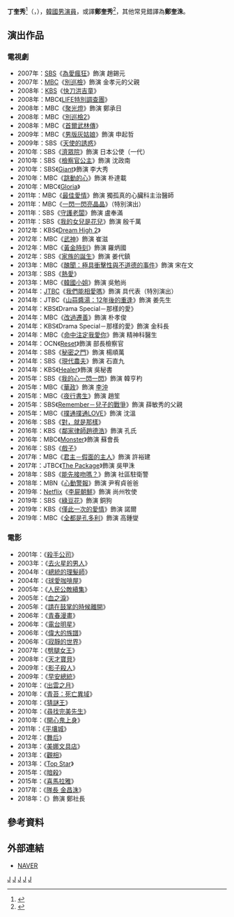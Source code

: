 {{藝人
|姓名 = 丁奎秀
|類型 = 男演員
|圖片 =
|圖片尺寸 = 
|圖片簡介 = 
|本名 =
|外文名 = 정규수
|外文 = ko
|羅馬拼音 = Jung Gyu Su
|英文名 =
|暱稱 =
|其他藝名 =
|國籍 = {{KOR}}
|出生日期 = {{birth_date_and_age|1957|9|5}}
|出生地點 = {{KOR}}[[全羅南道|全羅南道]][[務安郡|務安郡]]
|宗教信仰 = 
|語言 = [[韓語|韓語]]
|職業 = [[演員|演員]]
|教育程度 = 
|出道作 = 
|出道日期 = 1979年
|代表作 = 
|活躍年代 =
|唱片公司 = 
|經紀公司 = 탄 Entertainment 
|相關團體 = 
|網站 = 
}}

'''丁奎秀'''<ref>{{cite news|url=https://newslibrary.naver.com/viewer/index.nhn?articleId=1993020900329113001&editNo=15&printCount=1&publishDate=1993-02-09&officeId=00032&pageNo=13&printNo=14667&publishType=00010|title=연극배우 출연료 양극화 현상|publisher=[[京鄉新聞|京鄉新聞]]|author=劉仁華|date=1993-02-09|accessdate=2021-03-08}}</ref>（{{lang-ko|정규수}}，{{bd|1957年|9月5日|}}），[[韓國|韓國]][[男演員|男演員]]，或譯'''鄭奎秀'''<ref>{{cite news|url=https://newslibrary.naver.com/viewer/index.nhn?articleId=1988042100329216001&editNo=3&printCount=1&publishDate=1988-04-21&officeId=00032&pageNo=16&printNo=13096&publishType=00020|title=異色 시네드라마 선보인다|publisher=京鄉新聞|date=1988-04-21|accessdate=2021-03-08}}</ref>，其他常見錯譯為'''鄭奎洙'''。

== 演出作品 ==
=== 電視劇 ===
*2007年：[[SBS_(韓國)|SBS]]《[[為愛瘋狂|為愛瘋狂]]》飾演 趙錫元
*2007年：[[韓國文化廣播公司|MBC]]《[[別巡檢_(電視劇)|別巡檢]]》飾演 金孝元的父親
*2008年：[[韓國放送公社|KBS]]《[[快刀洪吉童|快刀洪吉童]]》
*2008年：MBC《[[LIFE特別調查團|LIFE特別調查團]]》
*2008年：MBC《[[聚光燈|聚光燈]]》飾演 鄭承日
*2008年：MBC《[[別巡檢2_(電視劇)|別巡檢2]]》
*2008年：MBC《[[首爾武林傳|首爾武林傳]]》
*2009年：MBC《[[男版灰姑娘|男版灰姑娘]]》飾演 申起哲
*2009年：SBS《[[天使的誘惑|天使的誘惑]]》
*2010年：SBS《[[濟眾院_(電視劇)|濟眾院]]》飾演 日本公使（一代）
*2010年：SBS《[[檢察官公主|檢察官公主]]》飾演 沈政南
*2010年：SBS《[[巨人_(韓國電視劇)|Giant]]》飾演 李大秀
*2010年：MBC《[[跳動的心|跳動的心]]》飾演 朴達載
*2010年：MBC《[[Gloria_(電視劇)|Gloria]]》
*2011年：MBC《[[最佳愛情|最佳愛情]]》飾演 獨孤真的心臟科主治醫師
*2011年：MBC《[[一閃一閃亮晶晶_(韓國電視劇)|一閃一閃亮晶晶]]》（特別演出）
*2011年：SBS《[[守護老闆|守護老闆]]》飾演 盧奉滿
*2011年：SBS《[[我的女兒是花兒|我的女兒是花兒]]》飾演 殷千萬 
*2012年：KBS《[[Dream_High_2|Dream High 2]]》
*2012年：MBC《[[武神_(韓國電視劇)|武神]]》飾演 崔滋
*2012年：MBC《[[黃金時刻|黃金時刻]]》飾演 羅炳國
*2012年：SBS《[[家族的誕生_(電視劇)|家族的誕生]]》飾演 姜代鎮
*2013年：MBC《[[醜聞：極具衝擊性與不道德的事件|醜聞：極具衝擊性與不道德的事件]]》飾演 宋在文
*2013年：SBS《[[熱愛_(2013年電視劇)|熱愛]]》
*2013年：MBC《[[韓國小姐_(電視劇)|韓國小姐]]》飾演 吳勉尚
*2014年：[[JTBC|JTBC]]《[[我們能相愛嗎|我們能相愛嗎]]》飾演 具代表（特別演出）
*2014年：JTBC《[[山蒜醬湯：12年後的重逢|山蒜醬湯：12年後的重逢]]》飾演 姜先生
*2014年：KBS《Drama Special－那樣的愛》
*2014年：MBC《[[改過遷善|改過遷善]]》飾演 朴孝俊
*2014年：KBS《Drama Special－那樣的愛》飾演 金科長
*2014年：MBC《[[命中注定我愛你_(韓國電視劇)|命中注定我愛你]]》飾演 精神科醫生
*2014年：OCN《[[Reset|Reset]]》飾演 部長檢察官
*2014年：SBS《[[秘密之門|秘密之門]]》飾演 楊順萬
*2014年：SBS《[[現代農夫|現代農夫]]》飾演 石直九
*2014年：KBS《[[Healer|Healer]]》飾演 吳秘書
*2015年：SBS《[[我的心一閃一閃|我的心一閃一閃]]》飾演 韓亨杓
*2015年：MBC《[[華政|華政]]》飾演 [[李沖|李沖]]
*2015年：MBC《[[夜行書生|夜行書生]]》飾演 趙笙
*2015年：SBS《[[Remember－兒子的戰爭|Remember－兒子的戰爭]]》飾演 薛敏秀的父親
*2015年：MBC《[[撲通撲通LOVE|撲通撲通LOVE]]》飾演 沈溫
*2016年：SBS《[[對，就是那樣|對，就是那樣]]》
*2016年：KBS《[[鄰家律師趙德浩|鄰家律師趙德浩]]》飾演 孔氏
*2016年：MBC《[[Monster_(電視劇)|Monster]]》飾演 蘇會長
*2016年：SBS《[[戲子_(電視劇)|戲子]]》
*2017年：MBC《[[君主－假面的主人|君主－假面的主人]]》飾演 許裕建
*2017年：JTBC《[[The_Package|The Package]]》飾演 吳甲洙
*2018年：SBS《[[能先接吻嗎？|能先接吻嗎？]]》飾演 社區駐衛警
*2018年：MBN《[[心動警報|心動警報]]》飾演 尹宥貞爸爸
*2019年：[[Netflix|Netflix]]《[[李屍朝鮮|李屍朝鮮]]》飾演 尚州牧使
*2019年：SBS《[[綠豆花|綠豆花]]》飾演 銅狗
*2019年：KBS《[[僅此一次的愛情|僅此一次的愛情]]》飾演 諾爾
*2019年：MBC《[[全都是孔多利|全都是孔多利]]》飾演 高鍾燮

=== 電影 ===
*2001年：《[[殺手公司|殺手公司]]》
*2003年：《[[去火星的男人|去火星的男人]]》
*2004年：《[[總統的理髮師|總統的理髮師]]》
*2004年：《[[球愛咖啡屋|球愛咖啡屋]]》
*2005年：《[[人民公敵續集|人民公敵續集]]》
*2005年：《[[血之淚|血之淚]]》
*2005年：《[[請在鼓掌的時候離開|請在鼓掌的時候離開]]》
*2006年：《[[青春漫畫|青春漫畫]]》
*2006年：《[[電台明星|電台明星]]》
*2006年：《[[偉大的族譜|偉大的族譜]]》
*2006年：《[[寂靜的世界|寂靜的世界]]》
*2007年：《[[劈腿女王|劈腿女王]]》
*2008年：《[[天才寶貝_(電影)|天才寶貝]]》
*2009年：《[[影子殺人|影子殺人]]》
*2009年：《[[早安總統|早安總統]]》
*2010年：《[[出雲之月|出雲之月]]》
*2010年：《[[青苔：死亡異域|青苔：死亡異域]]》
*2010年：《[[猜謎王|猜謎王]]》
*2010年：《[[尋找完美先生|尋找完美先生]]》
*2010年：《[[開心鬼上身|開心鬼上身]]》
*2011年：《[[平壤城_(電影)|平壤城]]》
*2012年：《[[舞后|舞后]]》
*2013年：《[[美娜文具店|美娜文具店]]》
*2013年：《[[觀相|觀相]]》
*2013年：《[[Top_Star|Top Star]]》
*2015年：《[[暗殺_(電影)|暗殺]]》
*2015年：《[[喜馬拉雅_(韓國電影)|喜馬拉雅]]》
*2017年：《[[隊長_金昌洙|隊長 金昌洙]]》
*2018年：《{{link-ko|分秒幣爭|국가부도의 날}}》飾演 鄭社長

== 參考資料 ==
{{reflist}}

== 外部連結 ==
*[http://people.search.naver.com/search.naver?where=nexearch&query=%EC%A0%95%EA%B7%9C%EC%88%98&sm=tab_txc&ie=utf8&key=PeopleService&os=110201 NAVER] {{Wayback|url=http://people.search.naver.com/search.naver?where=nexearch&query=%EC%A0%95%EA%B7%9C%EC%88%98&sm=tab_txc&ie=utf8&key=PeopleService&os=110201 |date=20140222051624 }}{{ko}}

[[Category:韓國電視演員|J]]
[[Category:韓國電影演員|J]]
[[Category:韓國舞台演員|J]]
[[Category:全羅南道出身人物|J]]
[[Category:丁姓|J]]

{{tanentertainment}}